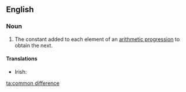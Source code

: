 ==English==

===Noun===
{{en-noun|sg=[[common]] [[difference]]}}

# {{analysis}} The constant added to each element of an [[arithmetic progression]] to obtain the next.

====Translations====
{{trans-top}}
* Irish: {{t|ga|comhbhreis|f}}
{{trans-mid}}
{{trans-bottom}}

[[ta:common difference]]